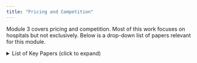 ```yaml
---
title: "Pricing and Competition"
---
```


Module 3 covers pricing and competition. Most of this work focuses on hospitals but not exclusively. Below is a drop-down list of papers relevant for this module.

```{=html}
<details>
    <summary>List of Key Papers (click to expand)</summary>
    <iframe src="competition-bib.html" width="100%" height="600px"></iframe>
</details>
```
